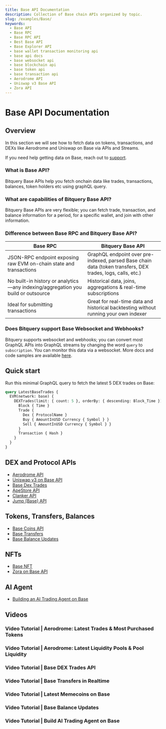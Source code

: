 ```yaml
---
title: Base API Documentation
description: Collection of Base chain APIs organized by topic.
slug: /examples/Base/
keywords:
  - Base API
  - Base RPC
  - Base RPC API
  - Best Base API
  - Base Explorer API
  - base wallet transaction monitoring api
  - base api docs
  - base websocket api
  - base blockchain api
  - base token api
  - base transaction api
  - Aerodrome API
  - Uniswap v3 Base API
  - Zora API
---
```


# Base API Documentation

## Overview

In this section we will see how to fetch data on tokens, transactions, and DEXs like Aerodrome and Uniswap on Base via APIs and Streams.

If you need help getting data on Base, reach out to [support](https://t.me/Bloxy_info).

### What is Base API?

Bitquery Base APIs help you fetch onchain data like trades, transactions, balances, token holders etc using graphQL query.

### What are capabilities of Bitquery Base API?

Bitquery Base APIs are very flexible; you can fetch trade, transaction, and balance information for a period, for a specific wallet, and join with other information.

### Difference between Base RPC and Bitquery Base API?

| Base RPC | Bitquery Base API |
| --- | --- |
| JSON-RPC endpoint exposing raw EVM on-chain state and transactions | GraphQL endpoint over pre-indexed, parsed Base chain data (token transfers, DEX trades, logs, calls, etc.) |
| No built-in history or analytics—any indexing/aggregation you build or outsource | Historical data, joins, aggregations & real-time subscriptions |
| Ideal for submitting transactions | Great for real-time data and historical backtesting without running your own indexer |

### Does Bitquery support Base Websocket and Webhooks?

Bitquery supports websocket and webhooks; you can convert most GraphQL APIs into GraphQL streams by changing the word `query` to `subscription`. You can monitor this data via a websocket. More docs and code samples are available [here](https://docs.bitquery.io/docs/subscriptions/websockets/).

## Quick start

Run this minimal GraphQL query to fetch the latest 5 DEX trades on Base:

```graphql
query LatestBaseTrades {
  EVM(network: base) {
    DEXTrades(limit: { count: 5 }, orderBy: { descending: Block_Time }) {
      Block { Time }
      Trade {
        Dex { ProtocolName }
        Buy { AmountInUSD Currency { Symbol } }
        Sell { AmountInUSD Currency { Symbol } }
      }
      Transaction { Hash }
    }
  }
}
```

## DEX and Protocol APIs

- [Aerodrome API](./aerodrome-base-api)
- [Uniswap v3 on Base API](./base-uniswap-api)
- [Base Dex Trades](./base-dextrades)
- [ApeStore API](./apestore-base-api)
- [Clanker API](./base-clanker-api)
- [Jump (Base) API](./base-jump-base-api)

## Tokens, Transfers, Balances

- [Base Coins API](./base-coins-api)
- [Base Transfers](./base-transfers)
- [Base Balance Updates](./base-balance-updates)

## NFTs

- [Base NFT](./base-nft)
- [Zora on Base API](./base-zora-api)

## AI Agent

- [Building an AI Trading Agent on Base](./ai-agent-base-data)


## Videos


### Video Tutorial | Aerodrome: Latest Trades & Most Purchased Tokens

<VideoPlayer url="https://youtu.be/MZbepYijCng" />

### Video Tutorial | Aerodrome: Latest Liquidity Pools & Pool Liquidity

<VideoPlayer url="https://youtu.be/HvuD4Gtaonc" />

### Video Tutorial | Base DEX Trades API

<VideoPlayer url="https://www.youtube.com/watch?v=RJJAo0yDf18" />

### Video Tutorial | Base Transfers in Realtime

<VideoPlayer url="https://www.youtube.com/watch?v=KamFAWPsE-4" />

### Video Tutorial | Latest Memecoins on Base

<VideoPlayer url="https://youtu.be/jArOBPZpTFQ" />

### Video Tutorial | Base Balance Updates

<VideoPlayer url="https://www.youtube.com/watch?v=99ziGAZ9Pvw" />

### Video Tutorial | Build AI Trading Agent on Base

<VideoPlayer url="https://youtu.be/ZIKi8jCrhvA" />

